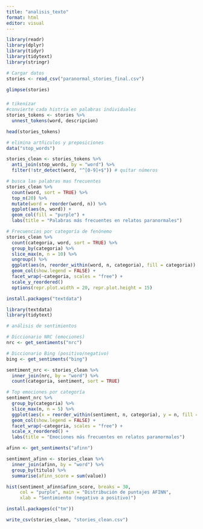 ```yaml
---
title: "analisis_texto"
format: html
editor: visual
---
```


```r
library(readr)
library(dplyr)
library(tidyr)
library(tidytext)
library(stringr)

# Cargar datos
stories <- read_csv("paranormal_stories_final.csv")

glimpse(stories)

```

### 

```r
# tikenizar 
#convierte cada histria en palabras individuales 
stories_tokens <- stories %>%
  unnest_tokens(word, descripcion)

head(stories_tokens)
```

```r
# elimina artñiculos y preposiciones
data("stop_words")

stories_clean <- stories_tokens %>%
  anti_join(stop_words, by = "word") %>%
  filter(!str_detect(word, "^[0-9]+$")) # quitar números

```

```r
# busca las palabras mas frecuentes
stories_clean %>%
  count(word, sort = TRUE) %>%
  top_n(20) %>%
  mutate(word = reorder(word, n)) %>%
  ggplot(aes(n, word)) +
  geom_col(fill = "purple") +
  labs(title = "Palabras más frecuentes en relatos paranormales")

```

```r
# Frecuencias por categoría de fenónemo 
stories_clean %>%
  count(categoria, word, sort = TRUE) %>%
  group_by(categoria) %>%
  slice_max(n, n = 10) %>%
  ungroup() %>%
  ggplot(aes(n, reorder_within(word, n, categoria), fill = categoria)) +
  geom_col(show.legend = FALSE) +
  facet_wrap(~categoria, scales = "free") +
  scale_y_reordered()
  options(repr.plot.width = 20, repr.plot.height = 15) 


```

```r
install.packages("textdata")

```

```r
library(textdata)
library(tidytext)
```

```r
# análisis de sentimientos 

# Diccionario NRC (emociones)
nrc <- get_sentiments("nrc")

# Diccionario Bing (positivo/negativo)
bing <- get_sentiments("bing")

```

```r
sentiment_nrc <- stories_clean %>%
  inner_join(nrc, by = "word") %>%
  count(categoria, sentiment, sort = TRUE)

# Top emociones por categoría
sentiment_nrc %>%
  group_by(categoria) %>%
  slice_max(n, n = 5) %>%
  ggplot(aes(x = reorder_within(sentiment, n, categoria), y = n, fill = sentiment)) +
  geom_col(show.legend = FALSE) +
  facet_wrap(~categoria, scales = "free") +
  scale_x_reordered() +
  labs(title = "Emociones más frecuentes en relatos paranormales")

```

```r
afinn <- get_sentiments("afinn")

sentiment_afinn <- stories_clean %>%
  inner_join(afinn, by = "word") %>%
  group_by(titulo) %>%
  summarise(afinn_score = sum(value))

hist(sentiment_afinn$afinn_score, breaks = 30,
     col = "purple", main = "Distribución de puntajes AFINN",
     xlab = "Sentimiento (negativo a positivo)")

```

```r
install.packages(c("tm"))
```

```r
write_csv(stories_clean, "stories_clean.csv")
```
